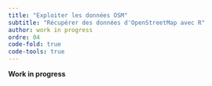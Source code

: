 ```yaml
---
title: "Exploiter les données OSM"
subtitle: "Récupérer des données d'OpenStreetMap avec R"
author: work in progress
ordre: 04
code-fold: true
code-tools: true
---
```


**Work in progress**
